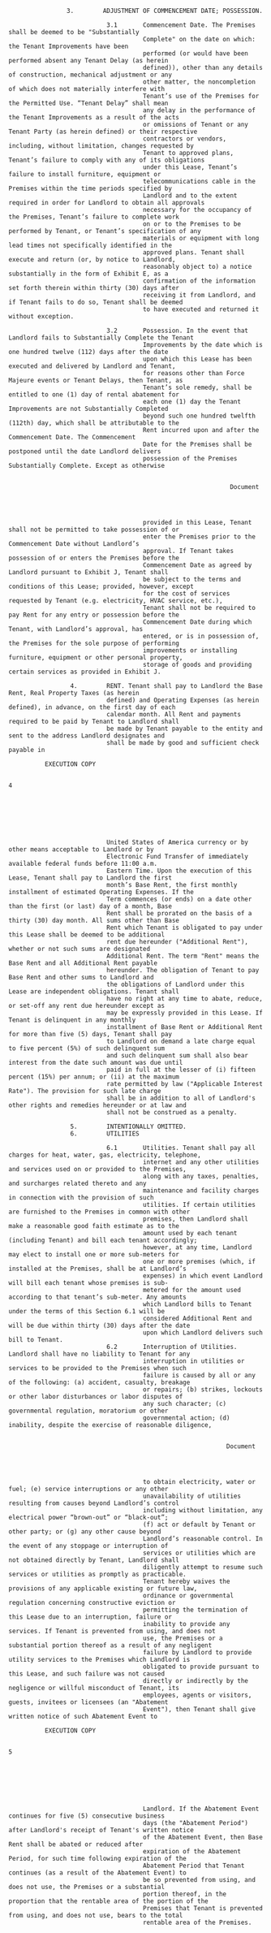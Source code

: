                     3.        ADJUSTMENT OF COMMENCEMENT DATE; POSSESSION.

                               3.1       Commencement Date. The Premises shall be deemed to be "Substantially
                                         Complete" on the date on which: the Tenant Improvements have been
                                         performed (or would have been performed absent any Tenant Delay (as herein
                                         defined)), other than any details of construction, mechanical adjustment or any
                                         other matter, the noncompletion of which does not materially interfere with
                                         Tenant’s use of the Premises for the Permitted Use. “Tenant Delay” shall mean
                                         any delay in the performance of the Tenant Improvements as a result of the acts
                                         or omissions of Tenant or any Tenant Party (as herein defined) or their respective
                                         contractors or vendors, including, without limitation, changes requested by
                                         Tenant to approved plans, Tenant’s failure to comply with any of its obligations
                                         under this Lease, Tenant’s failure to install furniture, equipment or
                                         telecommunications cable in the Premises within the time periods specified by
                                         Landlord and to the extent required in order for Landlord to obtain all approvals
                                         necessary for the occupancy of the Premises, Tenant’s failure to complete work
                                         on or to the Premises to be performed by Tenant, or Tenant’s specification of any
                                         materials or equipment with long lead times not specifically identified in the
                                         approved plans. Tenant shall execute and return (or, by notice to Landlord,
                                         reasonably object to) a notice substantially in the form of Exhibit E, as a
                                         confirmation of the information set forth therein within thirty (30) days after
                                         receiving it from Landlord, and if Tenant fails to do so, Tenant shall be deemed
                                         to have executed and returned it without exception.

                               3.2       Possession. In the event that Landlord fails to Substantially Complete the Tenant
                                         Improvements by the date which is one hundred twelve (112) days after the date
                                         upon which this Lease has been executed and delivered by Landlord and Tenant,
                                         for reasons other than Force Majeure events or Tenant Delays, then Tenant, as
                                         Tenant’s sole remedy, shall be entitled to one (1) day of rental abatement for
                                         each one (1) day the Tenant Improvements are not Substantially Completed
                                         beyond such one hundred twelfth (112th) day, which shall be attributable to the
                                         Rent incurred upon and after the Commencement Date. The Commencement
                                         Date for the Premises shall be postponed until the date Landlord delivers
                                         possession of the Premises Substantially Complete. Except as otherwise


                                                                 Document




                                         provided in this Lease, Tenant shall not be permitted to take possession of or
                                         enter the Premises prior to the Commencement Date without Landlord’s
                                         approval. If Tenant takes possession of or enters the Premises before the
                                         Commencement Date as agreed by Landlord pursuant to Exhibit J, Tenant shall
                                         be subject to the terms and conditions of this Lease; provided, however, except
                                         for the cost of services requested by Tenant (e.g. electricity, HVAC service, etc.),
                                         Tenant shall not be required to pay Rent for any entry or possession before the
                                         Commencement Date during which Tenant, with Landlord’s approval, has
                                         entered, or is in possession of, the Premises for the sole purpose of performing
                                         improvements or installing furniture, equipment or other personal property,
                                         storage of goods and providing certain services as provided in Exhibit J.

                     4.        RENT. Tenant shall pay to Landlord the Base Rent, Real Property Taxes (as herein
                               defined) and Operating Expenses (as herein defined), in advance, on the first day of each
                               calendar month. All Rent and payments required to be paid by Tenant to Landlord shall
                               be made by Tenant payable to the entity and sent to the address Landlord designates and
                               shall be made by good and sufficient check payable in

              EXECUTION COPY

                                                                                4







                               United States of America currency or by other means acceptable to Landlord or by
                               Electronic Fund Transfer of immediately available federal funds before 11:00 a.m.
                               Eastern Time. Upon the execution of this Lease, Tenant shall pay to Landlord the first
                               month’s Base Rent, the first monthly installment of estimated Operating Expenses. If the
                               Term commences (or ends) on a date other than the first (or last) day of a month, Base
                               Rent shall be prorated on the basis of a thirty (30) day month. All sums other than Base
                               Rent which Tenant is obligated to pay under this Lease shall be deemed to be additional
                               rent due hereunder ("Additional Rent"), whether or not such sums are designated
                               Additional Rent. The term "Rent" means the Base Rent and all Additional Rent payable
                               hereunder. The obligation of Tenant to pay Base Rent and other sums to Landlord and
                               the obligations of Landlord under this Lease are independent obligations. Tenant shall
                               have no right at any time to abate, reduce, or set-off any rent due hereunder except as
                               may be expressly provided in this Lease. If Tenant is delinquent in any monthly
                               installment of Base Rent or Additional Rent for more than five (5) days, Tenant shall pay
                               to Landlord on demand a late charge equal to five percent (5%) of such delinquent sum
                               and such delinquent sum shall also bear interest from the date such amount was due until
                               paid in full at the lesser of (i) fifteen percent (15%) per annum; or (ii) at the maximum
                               rate permitted by law ("Applicable Interest Rate"). The provision for such late charge
                               shall be in addition to all of Landlord's other rights and remedies hereunder or at law and
                               shall not be construed as a penalty.

                     5.        INTENTIONALLY OMITTED.
                     6.        UTILITIES

                               6.1       Utilities. Tenant shall pay all charges for heat, water, gas, electricity, telephone,
                                         internet and any other utilities and services used on or provided to the Premises,
                                         along with any taxes, penalties, and surcharges related thereto and any
                                         maintenance and facility charges in connection with the provision of such
                                         utilities. If certain utilities are furnished to the Premises in common with other
                                         premises, then Landlord shall make a reasonable good faith estimate as to the
                                         amount used by each tenant (including Tenant) and bill each tenant accordingly;
                                         however, at any time, Landlord may elect to install one or more sub-meters for
                                         one or more premises (which, if installed at the Premises, shall be at Landlord’s
                                         expenses) in which event Landlord will bill each tenant whose premises is sub-
                                         metered for the amount used according to that tenant’s sub-meter. Any amounts
                                         which Landlord bills to Tenant under the terms of this Section 6.1 will be
                                         considered Additional Rent and will be due within thirty (30) days after the date
                                         upon which Landlord delivers such bill to Tenant.
                               6.2       Interruption of Utilities. Landlord shall have no liability to Tenant for any
                                         interruption in utilities or services to be provided to the Premises when such
                                         failure is caused by all or any of the following: (a) accident, casualty, breakage
                                         or repairs; (b) strikes, lockouts or other labor disturbances or labor disputes of
                                         any such character; (c) governmental regulation, moratorium or other
                                         governmental action; (d) inability, despite the exercise of reasonable diligence,


                                                                Document




                                         to obtain electricity, water or fuel; (e) service interruptions or any other
                                         unavailability of utilities resulting from causes beyond Landlord’s control
                                         including without limitation, any electrical power “brown-out” or “black-out”;
                                         (f) act or default by Tenant or other party; or (g) any other cause beyond
                                         Landlord’s reasonable control. In the event of any stoppage or interruption of
                                         services or utilities which are not obtained directly by Tenant, Landlord shall
                                         diligently attempt to resume such services or utilities as promptly as practicable.
                                         Tenant hereby waives the provisions of any applicable existing or future law,
                                         ordinance or governmental regulation concerning constructive eviction or
                                         permitting the termination of this Lease due to an interruption, failure or
                                         inability to provide any services. If Tenant is prevented from using, and does not
                                         use, the Premises or a substantial portion thereof as a result of any negligent
                                         failure by Landlord to provide utility services to the Premises which Landlord is
                                         obligated to provide pursuant to this Lease, and such failure was not caused
                                         directly or indirectly by the negligence or willful misconduct of Tenant, its
                                         employees, agents or visitors, guests, invitees or licensees (an "Abatement
                                         Event"), then Tenant shall give written notice of such Abatement Event to

              EXECUTION COPY

                                                                                5







                                         Landlord. If the Abatement Event continues for five (5) consecutive business
                                         days (the "Abatement Period") after Landlord's receipt of Tenant's written notice
                                         of the Abatement Event, then Base Rent shall be abated or reduced after
                                         expiration of the Abatement Period, for such time following expiration of the
                                         Abatement Period that Tenant continues (as a result of the Abatement Event) to
                                         be so prevented from using, and does not use, the Premises or a substantial
                                         portion thereof, in the proportion that the rentable area of the portion of the
                                         Premises that Tenant is prevented from using, and does not use, bears to the total
                                         rentable area of the Premises.